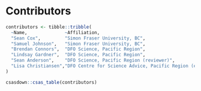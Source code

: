# Contributors

```r
contributors <- tibble::tribble(
  ~Name,              ~Affiliation,
  "Sean Cox",         "Simon Fraser University, BC",
  "Samuel Johnson",   "Simon Fraser University, BC",
  "Brendan Connors",  "DFO Science, Pacific Region",
  "Lindsay Gardner",  "DFO Science, Pacific Region",
  "Sean Anderson",    "DFO Science, Pacific Region (reviewer)",
  "Lisa Christiansen","DFO Centre for Science Advice, Pacific Region (editor)"
)
```

```r
csasdown::csas_table(contributors)
```
